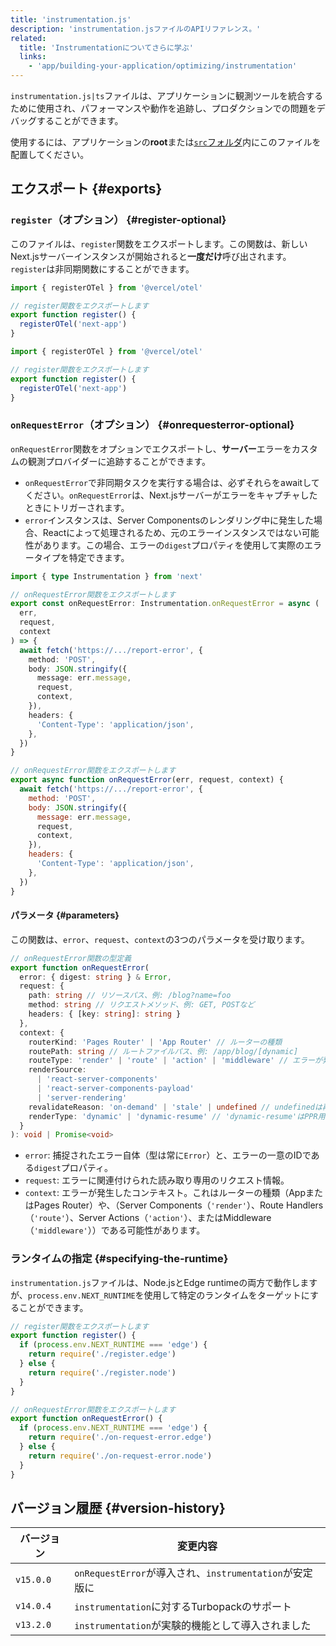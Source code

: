 ```yaml
---
title: 'instrumentation.js'
description: 'instrumentation.jsファイルのAPIリファレンス。'
related:
  title: 'Instrumentationについてさらに学ぶ'
  links:
    - 'app/building-your-application/optimizing/instrumentation'
---
```


`instrumentation.js|ts`ファイルは、アプリケーションに観測ツールを統合するために使用され、パフォーマンスや動作を追跡し、プロダクションでの問題をデバッグすることができます。

使用するには、アプリケーションの**root**または[`src`フォルダ](/docs/app/building-your-application/configuring/src-directory)内にこのファイルを配置してください。

## エクスポート {#exports}

### `register`（オプション） {#register-optional}

このファイルは、`register`関数をエクスポートします。この関数は、新しいNext.jsサーバーインスタンスが開始されると**一度だけ**呼び出されます。`register`は非同期関数にすることができます。

<Tabs>
<TabItem value="ts" label="TypeScript">

```ts title="instrumentation.ts" switcher
import { registerOTel } from '@vercel/otel'

// register関数をエクスポートします
export function register() {
  registerOTel('next-app')
}
```

</TabItem>
<TabItem value="js" label="JavaScript">

```js title="instrumentation.js" switcher
import { registerOTel } from '@vercel/otel'

// register関数をエクスポートします
export function register() {
  registerOTel('next-app')
}
```

</TabItem>
</Tabs>

### `onRequestError`（オプション） {#onrequesterror-optional}

`onRequestError`関数をオプションでエクスポートし、**サーバー**エラーをカスタムの観測プロバイダーに追跡することができます。

- `onRequestError`で非同期タスクを実行する場合は、必ずそれらをawaitしてください。`onRequestError`は、Next.jsサーバーがエラーをキャプチャしたときにトリガーされます。
- `error`インスタンスは、Server Componentsのレンダリング中に発生した場合、Reactによって処理されるため、元のエラーインスタンスではない可能性があります。この場合、エラーの`digest`プロパティを使用して実際のエラータイプを特定できます。

<Tabs>
<TabItem value="ts" label="TypeScript">

```ts title="instrumentation.ts" switcher
import { type Instrumentation } from 'next'

// onRequestError関数をエクスポートします
export const onRequestError: Instrumentation.onRequestError = async (
  err,
  request,
  context
) => {
  await fetch('https://.../report-error', {
    method: 'POST',
    body: JSON.stringify({
      message: err.message,
      request,
      context,
    }),
    headers: {
      'Content-Type': 'application/json',
    },
  })
}
```

</TabItem>
<TabItem value="js" label="JavaScript">

```js title="instrumentation.js" switcher
// onRequestError関数をエクスポートします
export async function onRequestError(err, request, context) {
  await fetch('https://.../report-error', {
    method: 'POST',
    body: JSON.stringify({
      message: err.message,
      request,
      context,
    }),
    headers: {
      'Content-Type': 'application/json',
    },
  })
}
```

</TabItem>
</Tabs>

#### パラメータ {#parameters}

この関数は、`error`、`request`、`context`の3つのパラメータを受け取ります。

```ts title="Types"
// onRequestError関数の型定義
export function onRequestError(
  error: { digest: string } & Error,
  request: {
    path: string // リソースパス、例: /blog?name=foo
    method: string // リクエストメソッド、例: GET, POSTなど
    headers: { [key: string]: string }
  },
  context: {
    routerKind: 'Pages Router' | 'App Router' // ルーターの種類
    routePath: string // ルートファイルパス、例: /app/blog/[dynamic]
    routeType: 'render' | 'route' | 'action' | 'middleware' // エラーが発生したコンテキスト
    renderSource:
      | 'react-server-components'
      | 'react-server-components-payload'
      | 'server-rendering'
    revalidateReason: 'on-demand' | 'stale' | undefined // undefinedは再検証なしの通常リクエスト
    renderType: 'dynamic' | 'dynamic-resume' // 'dynamic-resume'はPPR用
  }
): void | Promise<void>
```

- `error`: 捕捉されたエラー自体（型は常に`Error`）と、エラーの一意のIDである`digest`プロパティ。
- `request`: エラーに関連付けられた読み取り専用のリクエスト情報。
- `context`: エラーが発生したコンテキスト。これはルーターの種類（AppまたはPages Router）や、（Server Components（`'render'`）、Route Handlers（`'route'`）、Server Actions（`'action'`）、またはMiddleware（`'middleware'`））である可能性があります。

### ランタイムの指定 {#specifying-the-runtime}

`instrumentation.js`ファイルは、Node.jsとEdge runtimeの両方で動作しますが、`process.env.NEXT_RUNTIME`を使用して特定のランタイムをターゲットにすることができます。

```js title="instrumentation.js"
// register関数をエクスポートします
export function register() {
  if (process.env.NEXT_RUNTIME === 'edge') {
    return require('./register.edge')
  } else {
    return require('./register.node')
  }
}

// onRequestError関数をエクスポートします
export function onRequestError() {
  if (process.env.NEXT_RUNTIME === 'edge') {
    return require('./on-request-error.edge')
  } else {
    return require('./on-request-error.node')
  }
}
```

## バージョン履歴 {#version-history}

| バージョン | 変更内容                                                |
| ---------- | ------------------------------------------------------- |
| `v15.0.0`  | `onRequestError`が導入され、`instrumentation`が安定版に |
| `v14.0.4`  | `instrumentation`に対するTurbopackのサポート            |
| `v13.2.0`  | `instrumentation`が実験的機能として導入されました       |
